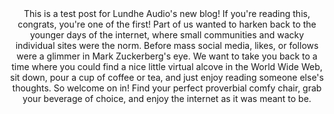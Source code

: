 

<Separator/>
<Top/>
<Header
    text="Test"
    description="A blog test post"
    section="test"
/>
<Content>
    <Paragraph>
        This is a test post for Lundhe Audio's new blog! If you're reading this, congrats, you're one of the first!
    </Paragraph>
    <Paragraph>
        Part of us wanted to harken back to the younger days of the internet, where small communities and wacky individual sites
        were the norm. Before mass social media, likes, or follows were a glimmer in Mark Zuckerberg's eye. We want to take you
        back to a time where you could find a nice little virtual alcove in the World Wide Web, sit down, pour a cup of coffee or 
        tea, and just enjoy reading someone else's thoughts.
    </Paragraph>
    <Paragraph>
        So welcome on in! Find your perfect proverbial comfy chair, grab your beverage of choice, and enjoy the internet as it
        was meant to be.
    </Paragraph>
</Content>